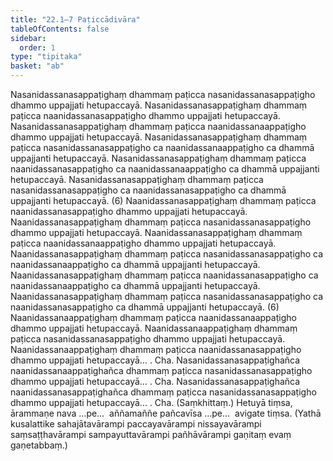 ```yaml
---
title: "22.1–7 Paṭiccādivāra"
tableOfContents: false
sidebar:
  order: 1
type: "tipitaka"
basket: "ab"
---
```



<DynamicBreadcrumb />

<Division number="36">

<Paragraph number="80">
Nasanidassanasappaṭighaṃ dhammaṃ paṭicca nasanidassanasappaṭigho dhammo uppajjati hetupaccayā. Nasanidassanasappaṭighaṃ dhammaṃ paṭicca naanidassanasappaṭigho dhammo uppajjati hetupaccayā. Nasanidassanasappaṭighaṃ dhammaṃ paṭicca naanidassanaappaṭigho dhammo uppajjati hetupaccayā. Nasanidassanasappaṭighaṃ dhammaṃ paṭicca nasanidassanasappaṭigho ca naanidassanaappaṭigho ca dhammā uppajjanti hetupaccayā. Nasanidassanasappaṭighaṃ dhammaṃ paṭicca naanidassanasappaṭigho ca naanidassanaappaṭigho ca dhammā uppajjanti hetupaccayā. Nasanidassanasappaṭighaṃ dhammaṃ paṭicca nasanidassanasappaṭigho ca naanidassanasappaṭigho ca dhammā uppajjanti hetupaccayā. (6)
</Paragraph>

</Division>
<Division number="37">

<Paragraph number="81">
Naanidassanasappaṭighaṃ dhammaṃ paṭicca naanidassanasappaṭigho dhammo uppajjati hetupaccayā. Naanidassanasappaṭighaṃ dhammaṃ paṭicca nasanidassanasappaṭigho dhammo uppajjati hetupaccayā. Naanidassanasappaṭighaṃ dhammaṃ paṭicca naanidassanaappaṭigho dhammo uppajjati hetupaccayā. Naanidassanasappaṭighaṃ dhammaṃ paṭicca nasanidassanasappaṭigho ca naanidassanaappaṭigho ca dhammā uppajjanti hetupaccayā. Naanidassanasappaṭighaṃ dhammaṃ paṭicca naanidassanasappaṭigho ca naanidassanaappaṭigho ca dhammā uppajjanti hetupaccayā. Naanidassanasappaṭighaṃ dhammaṃ paṭicca nasanidassanasappaṭigho ca naanidassanasappaṭigho ca dhammā uppajjanti hetupaccayā. (6)
</Paragraph>

</Division>
<Division number="38">

<Paragraph number="82">
Naanidassanaappaṭighaṃ dhammaṃ paṭicca naanidassanaappaṭigho dhammo uppajjati hetupaccayā. Naanidassanaappaṭighaṃ dhammaṃ paṭicca nasanidassanasappaṭigho dhammo uppajjati hetupaccayā. Naanidassanaappaṭighaṃ dhammaṃ paṭicca naanidassanasappaṭigho dhammo uppajjati hetupaccayā… . Cha.
</Paragraph>

<Paragraph number="83">
Nasanidassanasappaṭighañca naanidassanaappaṭighañca dhammaṃ paṭicca nasanidassanasappaṭigho dhammo uppajjati hetupaccayā… . Cha.
</Paragraph>

<Paragraph number="84">
Nasanidassanasappaṭighañca naanidassanasappaṭighañca dhammaṃ paṭicca nasanidassanasappaṭigho dhammo uppajjati hetupaccayā… . Cha. (Saṃkhittaṃ.)
</Paragraph>

</Division>
<Division number="39">

<Paragraph number="85">
Hetuyā tiṃsa, ārammaṇe nava …pe…  aññamaññe pañcavīsa …pe…  avigate tiṃsa.
</Paragraph>

<Paragraph number="86">
(Yathā kusalattike sahajātavārampi paccayavārampi nissayavārampi saṃsaṭṭhavārampi sampayuttavārampi pañhāvārampi gaṇitaṃ evaṃ gaṇetabbaṃ.)
</Paragraph>
</Division>